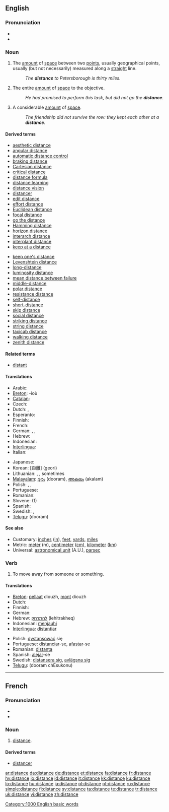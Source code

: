 {{wikipedia|distance}}
==English==

{{rank|try|loved|deal|625|distance|thinking|beginning|unless}}

===Pronunciation===
* {{IPA|/ˈdɪstəns/}}
* {{audio|en-us-distance.ogg|Audio (US)}}

===Noun===
{{en-noun|s|-}}

# {{countable}} The [[amount]] of [[space]] between two [[point]]s, usually geographical points, usually (but not necessarily) measured along a [[straight]] line.
#: ''The '''distance''' to Petersborough is thirty miles.''
# {{context|uncountable|figurative}} The entire [[amount]] of [[space]] to the objective.
#: ''He had promised to perform this task, but did not go the '''distance'''.''
# {{context|uncountable|figurative}} A considerable [[amount]] of [[space]].
#: ''The friendship did not survive the row: they kept each other at a '''distance'''.''

====Derived terms====
{{der-top}}
* [[aesthetic distance]]
* [[angular distance]]
* [[automatic distance control]]
* [[braking distance]]
* [[Cartesian distance]]
* [[critical distance]]
* [[distance formula]]
* [[distance learning]]
* [[distance vision]]
* [[distancer]]
* [[edit distance]]
* [[effort distance]]
* [[Euclidean distance]]
* [[focal distance]]
* [[go the distance]]
* [[Hamming distance]]
* [[horizon distance]]
* [[interarch distance]]
* [[interplant distance]]
* [[keep at a distance]]
{{der-mid}}
* [[keep one's distance]]
* [[Levenshtein distance]]
* [[long-distance]]
* [[luminosity distance]]
* [[mean distance between failure]]
* [[middle-distance]]
* [[polar distance]]
* [[resistance distance]]
* [[self-distance]]
* [[short-distance]]
* [[skip distance]]
* [[social distance]]
* [[striking distance]]
* [[string distance]]
* [[taxicab distance]]
* [[walking distance]]
* [[zenith distance]]
{{der-bottom}}

====Related terms====
* [[distant]]

====Translations====
{{trans-top|amount of space between two points}}
* Arabic: {{t|ar|مسافة|f|tr=musáfa|sc=Arab}}
* [[Breton]]: {{t|br|pellder|m|xs=Breton}} -ioù {{p}}
* [[Catalan]]: {{t+|ca|distància}}
* Czech: {{t-|cs|vzdálenost|f}}
* Dutch: {{t+|nl|afstand|m}}, {{t+|nl|eind|n}}
* Esperanto: {{t+|eo|distanco|xs=Esperanto}}
* Finnish: {{t+|fi|etäisyys}}
* French: {{t+|fr|distance|f}}
* German: {{t+|de|Distanz|f}}, {{t+|de|Entfernung|f}}, {{t+|de|Abstand|m}}
* Hebrew: {{t+|he|מרחק|m|tr=merkhaq|sc=Hebr}}
* Indonesian: {{t+|id|jarak|xs=Indonesian}}
* [[Interlingua]]: {{t|ia|distantia|xs=Interlingua}}
* Italian: {{t+|it|distanza|f}}
{{trans-mid}}
* Japanese: {{t+|ja|距離|tr=kyori|sc=Jpan}}
* Korean: {{t+|ko|거리||sc=Hang}} [距離] (geori)
* Lithuanian: {{t+|lt|nuotolis|m|xs=Lithuanian}}, {{t+|lt|atstumas|m|xs=Lithuanian}}, sometimes {{t+|lt|distancija|f|xs=Lithuanian}}
* [[Malayalam]]: [[ദൂരം]] (dooram), [[അകലം]] (akalam)
* Polish: {{t+|pl|odległość}}, {{t+|pl|droga|f}}, {{t+|pl|dystans|m}}
* Portuguese: {{t+|pt|distância|f}}
* Romanian: {{t+|ro|distanţă|f}}
* Slovene: {{t+|sl|razdalja|f}} (1)
* Spanish: {{t+|es|distancia|f}}
* Swedish: {{t+|sv|avstånd|n}}, {{t+|sv|distans|c}}
* [[Telugu]]: {{t|te|దూరం|sc=Telu}} (dooram)
{{trans-bottom}}

====See also====
* Customary: [[inch]]es ([[in]]), [[feet]], [[yard]]s, [[mile]]s
* Metric: [[meter]] (m), [[centimeter]] ([[cm]]), [[kilometer]] ([[km]])
* Universal: [[astronomical unit]] (A.U.), [[parsec]]

===Verb===
{{en-verb|distances|distancing|distanced}}

# To move away from someone or something.

====Translations====
{{trans-top|move away}}
* [[Breton]]: [[pellaat]] diouzh, [[mont]] diouzh
* Dutch: {{t+|nl|verwijderen}}
* Finnish: {{t-|fi|etäännyttää}}
* German: {{t+|de|entfernen}}
* Hebrew: [[להתרחק]] (lehitrakheq)
* Indonesian: [[menjauhi]]
* [[Interlingua]]: [[distantiar]]
{{trans-mid}}
* Polish: [[dystansować]] się
* Portuguese: [[distanciar]]-se, [[afastar]]-se
* Romanian: [[distanţa]]
* Spanish: [[alejar]]-se
* Swedish: [[distansera sig]], [[avlägsna sig]]
* [[Telugu]]: {{t|te|దూరం చేసుకొను|sc=Telu}} (dooram chEsukonu)
{{trans-bottom}}

[[Category:1000 English basic words]]

----

==French==

===Pronunciation===
* {{audio|Fr-distance.ogg|audio}}
* {{IPA|/dis'tɔ̃s(ə)/}}

===Noun===
{{fr-noun|f}}

# [[distance]].

====Derived terms====
* [[distancer]]

[[ar:distance]]
[[da:distance]]
[[de:distance]]
[[et:distance]]
[[fa:distance]]
[[fr:distance]]
[[hy:distance]]
[[io:distance]]
[[id:distance]]
[[it:distance]]
[[kk:distance]]
[[ku:distance]]
[[lo:distance]]
[[hu:distance]]
[[ja:distance]]
[[pl:distance]]
[[pt:distance]]
[[ru:distance]]
[[simple:distance]]
[[fi:distance]]
[[sv:distance]]
[[ta:distance]]
[[te:distance]]
[[tr:distance]]
[[uk:distance]]
[[vi:distance]]
[[zh:distance]]